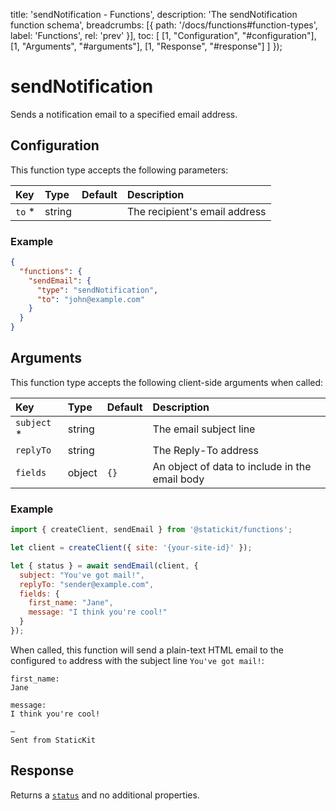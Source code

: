 
  title: 'sendNotification - Functions',
  description: 'The sendNotification function schema',
  breadcrumbs: [{
    path: '/docs/functions#function-types',
    label: 'Functions',
    rel: 'prev'
  }],
  toc: [
    [1, "Configuration", "#configuration"],
    [1, "Arguments", "#arguments"],
    [1, "Response", "#response"]
  ]
});

# sendNotification

Sends a notification email to a specified email address.

## Configuration

This function type accepts the following parameters:

| Key                        | Type                     | Default                        | Description                                                  |
| :------------------------- | :----------------------- | :----------------------------- | :----------------------------------------------------------- |
| `to` *                     | string                   |                                | The recipient's email address                                |

### Example

```json
{
  "functions": {
    "sendEmail": {
      "type": "sendNotification",
      "to": "john@example.com"
    }
  }
}
```

## Arguments

This function type accepts the following client-side arguments when called:

| Key                        | Type                     | Default                        | Description                                                  |
| :------------------------- | :----------------------- | :----------------------------- | :----------------------------------------------------------- |
| `subject` *                | string                   |                                | The email subject line                                       |
| `replyTo`                  | string                   |                                | The Reply-To address                                         |
| `fields`                   | object                   | `{}`                           | An object of data to include in the email body               |


### Example

```js
import { createClient, sendEmail } from '@statickit/functions';

let client = createClient({ site: '{your-site-id}' });

let { status } = await sendEmail(client, {
  subject: "You've got mail!",
  replyTo: "sender@example.com",
  fields: {
    first_name: "Jane",
    message: "I think you're cool!"
  }
});
```

When called, this function will send a plain-text HTML email to the configured `to` address with the subject line `You've got mail!`:

```text
first_name:
Jane

message:
I think you're cool!

—
Sent from StaticKit
```

## Response

Returns a [`status`](/docs/functions#responses) and no additional properties.
